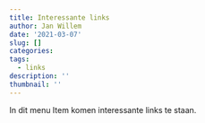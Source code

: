 ```yaml
---
title: Interessante links
author: Jan Willem
date: '2021-03-07'
slug: []
categories:
tags:
  - links
description: ''
thumbnail: ''
---
```



In dit menu Item komen interessante links te staan.
 
